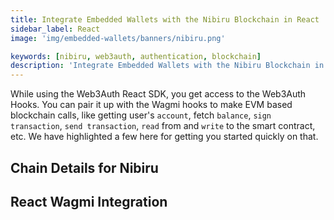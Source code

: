 ```yaml
---
title: Integrate Embedded Wallets with the Nibiru Blockchain in React
sidebar_label: React
image: 'img/embedded-wallets/banners/nibiru.png'

keywords: [nibiru, web3auth, authentication, blockchain]
description: 'Integrate Embedded Wallets with the Nibiru Blockchain in React | Embedded Wallets'
---
```



While using the Web3Auth React SDK, you get access to the Web3Auth Hooks. You can pair it up with the Wagmi hooks to make EVM based blockchain calls, like getting user's `account`, fetch `balance`, `sign transaction`, `send transaction`, `read` from and `write` to the smart contract, etc. We have highlighted a few here for getting you started quickly on that.

## Chain Details for Nibiru

<ChainDetailsNibiru />

## React Wagmi Integration

<ReactWagmiIntegration />
